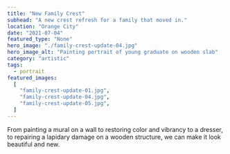 ```yaml
---
title: "New Family Crest"
subhead: "A new crest refresh for a family that moved in."
location: "Orange City"
date: "2021-07-04"
featured_type: "None"
hero_image: "./family-crest-update-04.jpg"
hero_image_alt: "Painting portrait of young graduate on wooden slab"
category: "artistic"
tags:
  - portrait
featured_images:
  [
    "family-crest-update-01.jpg",
    "family-crest-update-04.jpg",
    "family-crest-update-05.jpg",
  ]
---
```


From painting a mural on a wall to restoring color and vibrancy to a dresser, to repairing a lapidary damage on a wooden structure, we can make it look beautiful and new.
